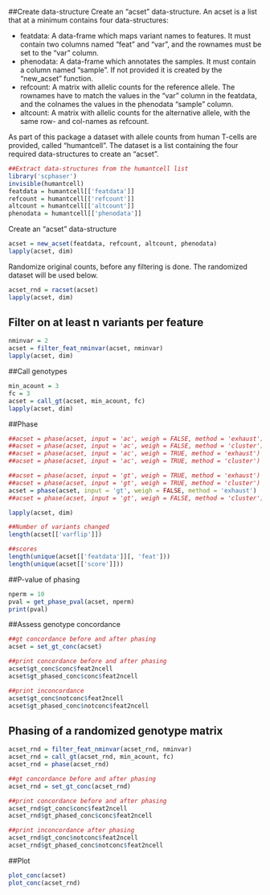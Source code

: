 ##Create data-structure
Create an "acset" data-structure. An acset is a list that at a minimum contains four data-structures:

- featdata: A data-frame which maps variant names to features. It must contain two columns named "feat" and "var", and the rownames must be set to the "var" column.
- phenodata: A data-frame which annotates the samples. It must contain a column named "sample". If not provided it is created by the "new_acset" function.
- refcount: A matrix with allelic counts for the reference allele. The rownames have to match the values in the "var" column in the featdata, and the colnames the values in the phenodata "sample" column.
- altcount: A matrix with allelic counts for the alternative allele, with the same row- and col-names as refcount.

As part of this package a dataset with allele counts from human T-cells are provided, called "humantcell". The dataset is a list containing the four required data-structures to create an "acset".

```r
##Extract data-structures from the humantcell list
library('scphaser')
invisible(humantcell)
featdata = humantcell[['featdata']]
refcount = humantcell[['refcount']]
altcount = humantcell[['altcount']]
phenodata = humantcell[['phenodata']]
```

Create an "acset" data-structure

```r
acset = new_acset(featdata, refcount, altcount, phenodata)
lapply(acset, dim)
```

Randomize original counts, before any filtering is done. The randomized dataset will be used below.

```r
acset_rnd = racset(acset)
lapply(acset, dim)
```

## Filter on at least n variants per feature

```r
nminvar = 2
acset = filter_feat_nminvar(acset, nminvar)
lapply(acset, dim)
```

##Call genotypes

```r
min_acount = 3
fc = 3
acset = call_gt(acset, min_acount, fc)
lapply(acset, dim)
```

##Phase

```r
##acset = phase(acset, input = 'ac', weigh = FALSE, method = 'exhaust')
##acset = phase(acset, input = 'ac', weigh = FALSE, method = 'cluster')
##acset = phase(acset, input = 'ac', weigh = TRUE, method = 'exhaust')
##acset = phase(acset, input = 'ac', weigh = TRUE, method = 'cluster')

##acset = phase(acset, input = 'gt', weigh = TRUE, method = 'exhaust')
##acset = phase(acset, input = 'gt', weigh = TRUE, method = 'cluster')
acset = phase(acset, input = 'gt', weigh = FALSE, method = 'exhaust')
##acset = phase(acset, input = 'gt', weigh = FALSE, method = 'cluster')

lapply(acset, dim)

##Number of variants changed
length(acset[['varflip']])

##scores
length(unique(acset[['featdata']][, 'feat']))
length(unique(acset[['score']]))
```

##P-value of phasing

```r
nperm = 10
pval = get_phase_pval(acset, nperm)
print(pval)
```

##Assess genotype concordance

```r
##gt concordance before and after phasing
acset = set_gt_conc(acset)

##print concordance before and after phasing
acset$gt_conc$conc$feat2ncell
acset$gt_phased_conc$conc$feat2ncell

##print inconcordance
acset$gt_conc$notconc$feat2ncell
acset$gt_phased_conc$notconc$feat2ncell
```

## Phasing of a randomized genotype matrix

```r
acset_rnd = filter_feat_nminvar(acset_rnd, nminvar)
acset_rnd = call_gt(acset_rnd, min_acount, fc)
acset_rnd = phase(acset_rnd)

##gt concordance before and after phasing
acset_rnd = set_gt_conc(acset_rnd)    

##print concordance before and after phasing
acset_rnd$gt_conc$conc$feat2ncell
acset_rnd$gt_phased_conc$conc$feat2ncell

##print inconcordance after phasing
acset_rnd$gt_conc$notconc$feat2ncell
acset_rnd$gt_phased_conc$notconc$feat2ncell
```

##Plot

```r
plot_conc(acset)
plot_conc(acset_rnd)
```

